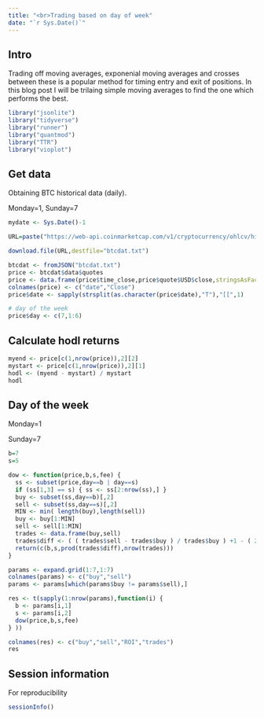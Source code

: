 ```yaml
---
title: "<br>Trading based on day of week"
date: "`r Sys.Date()`"
---
```


## Intro

Trading off moving averages, exponenial moving averages and crosses between these is a popular method for timing entry and exit of positions.
In this blog post I will be trilaing simple moving averages to find the one which performs the best.

```r

library("jsonlite")
library("tidyverse")
library("runner")
library("quantmod")
library("TTR")
library("vioplot")

```

## Get data

Obtaining BTC historical data (daily).

Monday=1, Sunday=7

```r

mydate <- Sys.Date()-1

URL=paste("https://web-api.coinmarketcap.com/v1/cryptocurrency/ohlcv/historical?symbol=BTC&convert=USD&interval=daily&time_start=2013-06-01&time_end=",mydate,sep="")

download.file(URL,destfile="btcdat.txt")

btcdat <- fromJSON("btcdat.txt")
price <- btcdat$data$quotes
price <- data.frame(price$time_close,price$quote$USD$close,stringsAsFactors=FALSE)
colnames(price) <- c("date","Close")
price$date <- sapply(strsplit(as.character(price$date),"T"),"[[",1)

# day of the week
price$day <- c(7,1:6)
```

## Calculate hodl returns

```r

myend <- price[c(1,nrow(price)),2][2] 
mystart <- price[c(1,nrow(price)),2][1] 
hodl <- (myend - mystart) / mystart
hodl

```

## Day of the week

Monday=1

Sunday=7

```r

b=7
s=5

dow <- function(price,b,s,fee) {
  ss <- subset(price,day==b | day==s)
  if (ss[1,3] == s) { ss <- ss[2:nrow(ss),] }
  buy <- subset(ss,day==b)[,2]
  sell <- subset(ss,day==s)[,2]
  MIN <- min( length(buy),length(sell))
  buy <- buy[1:MIN]
  sell <- sell[1:MIN]
  trades <- data.frame(buy,sell)
  trades$diff <- ( ( trades$sell - trades$buy ) / trades$buy ) +1 - ( 2 * fee )
  return(c(b,s,prod(trades$diff),nrow(trades)))
}

params <- expand.grid(1:7,1:7)
colnames(params) <- c("buy","sell")
params <- params[which(params$buy != params$sell),]

res <- t(sapply(1:nrow(params),function(i) {
  b <- params[i,1]
  s <- params[i,2]
  dow(price,b,s,fee) 
} ))

colnames(res) <- c("buy","sell","ROI","trades")
res

```

## Session information

For reproducibility

```r

sessionInfo()

```
